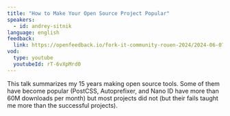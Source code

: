 ```yaml
---
title: "How to Make Your Open Source Project Popular"
speakers:
  - id: andrey-sitnik
language: english
feedback:
  link: https://openfeedback.io/fork-it-community-rouen-2024/2024-06-07/38GH3p4CustoJ5tAxFNi
vod:
  type: youtube
  youtubeId: rT-6vXpMrd0
---
```


This talk summarizes my 15 years making open source tools. Some of them have become popular (PostCSS, Autoprefixer, and Nano ID have more than 60M downloads per month) but most projects did not (but their fails taught me more than the successful projects).

